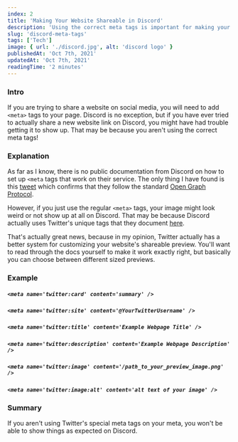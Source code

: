 ```yaml
---
index: 2
title: 'Making Your Website Shareable in Discord'
description: 'Using the correct meta tags is important for making your website shareable within Discord'
slug: 'discord-meta-tags'
tags: ['Tech']
image: { url: './discord.jpg', alt: 'discord logo' }
publishedAt: 'Oct 7th, 2021'
updatedAt: 'Oct 7th, 2021'
readingTime: '2 minutes'
---
```


### Intro

If you are trying to share a website on social media, you will need to add `<meta>` tags to your page. Discord is no exception, but if you have ever tried to actually share a new website link on Discord, you might have had trouble getting it to show up. That may be because you aren't using the correct meta tags!

### Explanation

As far as I know, there is no public documentation from Discord on how to set up `<meta` tags that work on their service. The only thing I have found is this [tweet](https://twitter.com/discord/status/952834253842153472) which confirms that they follow the standard [Open Graph Protocol](https://ogp.me/).

However, if you just use the regular `<meta>` tags, your image might look weird or not show up at all on Discord. That may be because Discord actually uses Twitter's unique tags that they document [here](https://developer.twitter.com/en/docs/twitter-for-websites/cards/overview/markup).

That's actually great news, because in my opinion, Twitter actually has a better system for customizing your website's shareable preview. You'll want to read through the docs yourself to make it work exactly right, but basically you can choose between different sized previews.

### Example

##### `<meta name='twitter:card' content='summary' />`
##### `<meta name='twitter:site' content='@YourTwitterUsername' />`
##### `<meta name='twitter:title' content='Example Webpage Title' />`
##### `<meta name='twitter:description' content='Example Webpage Description' />`
##### `<meta name='twitter:image' content='/path_to_your_preview_image.png' />`
##### `<meta name='twitter:image:alt' content='alt text of your image' />`

### Summary

If you aren't using Twitter's special meta tags on your meta, you won't be able to show things as expected on Discord.
